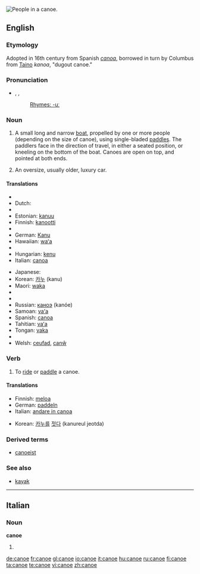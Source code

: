 {{see|canoë}}
[[Image:Muskoka canoe.jpg|thumb|right|People in a canoe.]]
{{wikipedia}}
==English==

===Etymology===

Adopted in 16th century from Spanish ''[[canoa]]'', borrowed in turn by Columbus from [[w:Taino|Taino]] ''kanoa'', "dugout canoe."

===Pronunciation===
* {{enPR|kə-no͞o'}}, {{IPA|/kəˈnuː/}}, {{SAMPA|/k@"nu:/}}
*: [[Rhymes:English:-uː|Rhymes: -uː]]

===Noun===
{{en-noun}}

# A small long and narrow [[boat]], propelled by one or more people (depending on the size of canoe), using single-bladed [[paddle]]s. The paddlers face in the direction of travel, in either a seated position, or kneeling on the bottom of the boat. Canoes are open on top, and pointed at both ends.
# {{slang}} An oversize, usually older, luxury car.

====Translations====
{{trans-top|a small long and narrow boat}}
* {{trreq|Chinese}}
* Dutch: {{t+|nl|kano|m}}
* {{trreq|Esperanto}}
* Estonian: [[kanuu]]
* Finnish: [[kanootti]]
* {{trreq|French}}
* German: [[Kanu]] {{n}}
* Hawaiian: [[waʻa]]
* {{trreq|Hebrew}}
* Hungarian: [[kenu]]
* Italian: [[canoa]] {{f}}
{{trans-mid}}
* Japanese: {{t|ja|sc=Jpan|カヌー|tr=kanū}}
* Korean: [[카누]] (kanu)
* Maori: [[waka]]
* {{trreq|Persian}}
* {{trreq|Portuguese}}
* Russian: [[каноэ]] (kanóe) {{n}}
* Samoan: [[vaʻa]]
* Spanish: [[canoa]] {{f}}
* Tahitian: [[vaʻa]]
* Tongan: [[vaka]]
* {{trreq|Turkish}}
* Welsh: [[ceufad]], [[canŵ]]
{{trans-bottom}}

{{trans-top|slang: an oversize}}
{{trans-mid}}
{{trans-bottom}}

===Verb===
{{en-verb|canoe|d}}

# To [[ride]] or [[paddle]] a canoe.

====Translations====
{{trans-top|to ride or paddle a canoe}}
* Finnish: [[meloa]]
* German: [[paddeln]]
* Italian: [[andare in canoa]]
{{trans-mid}}
* Korean: [[카누]]를 [[젓다]] (kanureul jeotda)
{{trans-bottom}}

===Derived terms===
* [[canoeist]]

===See also===
* [[kayak]]

----

==Italian==

===Noun===
'''canoe'''

# {{plural of|[[canoa]]|lang=Italian}}

[[de:canoe]]
[[fr:canoe]]
[[gl:canoe]]
[[io:canoe]]
[[it:canoe]]
[[hu:canoe]]
[[ru:canoe]]
[[fi:canoe]]
[[ta:canoe]]
[[te:canoe]]
[[vi:canoe]]
[[zh:canoe]]
